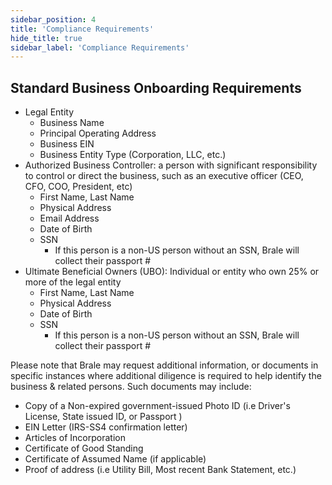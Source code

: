 ```yaml
---
sidebar_position: 4
title: 'Compliance Requirements'
hide_title: true
sidebar_label: 'Compliance Requirements'
---
```


<Intro
  heading="Compliance Requirements"
  subheading="Brale is required to collect and verify information about each business and its ownership."
/>

## Standard Business Onboarding Requirements

- Legal Entity
  - Business Name
  - Principal Operating Address
  - Business EIN
  - Business Entity Type (Corporation, LLC, etc.)
- Authorized Business Controller: a person with significant responsibility to control or direct the business, such as an executive officer (CEO, CFO, COO, President, etc)
  - First Name, Last Name
  - Physical Address
  - Email Address
  - Date of Birth
  - SSN
    - If this person is a non-US person without an SSN, Brale will collect their passport #
- Ultimate Beneficial Owners (UBO): Individual or entity who own 25% or more of the legal entity
  - First Name, Last Name
  - Physical Address
  - Date of Birth
  - SSN
    - If this person is a non-US person without an SSN, Brale will collect their passport #

Please note that Brale may request additional information, or documents in specific instances where additional diligence is required to help identify the business & related persons. Such documents may include:

- Copy of a Non-expired government-issued Photo ID (i.e Driver's License, State issued ID, or Passport )
- EIN Letter (IRS-SS4 confirmation letter)
- Articles of Incorporation
- Certificate of Good Standing
- Certificate of Assumed Name (if applicable)
- Proof of address (i.e Utility Bill, Most recent Bank Statement, etc.)
